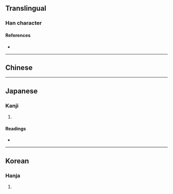 {{also|和|味}}
{{character info}}
==Translingual==

===Han character===
{{Han char|rn=30|rad=口|as=05|sn=8|four=|canj=RHD|ids=⿰口禾}}

====References====
* {{Han ref|kx=0184.150|dkj=03489|dj=0404.020|hdz=10603.010|uh=548A|ud=21642}}

----

==Chinese==
{{zh-see|和|v}}

----

==Japanese==

===Kanji===
{{ja-kanji|grade=|rs=口05}}

# {{rfdef|ja|sort=口05}}

====Readings====
* {{ja-readings|on=わ|kun=}}

----

==Korean==

===Hanja===
{{ko-hanja|hangeul=화|rv=hwa|mr=hwa}}

# {{rfdef|ko|sort=口05}}